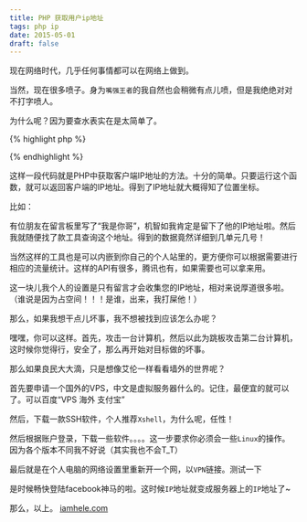 ```yaml
---
title: PHP 获取用户ip地址
tags: php ip
date: 2015-05-01
draft: false
---
```


现在网络时代，几乎任何事情都可以在网络上做到。

当然，现在很多喷子。身为`嘴强王者`的我自然也会稍微有点儿喷，但是我绝绝对对不打字喷人。

为什么呢？因为要查水表实在是太简单了。

{% highlight php %}
<?php
function getIP()
{
    if (getenv("HTTP_CLIENT_IP")) {
        $ip=getenv("HTTP_CLIENT_IP");
    }elseif (getenv("HTTP_X_FORWARDED_FOR")) {
        $ip=getenv("HTTP_X_FORWARDED_FOR");
    }elseif (getenv("REMOTE_ADDR")) {
        $ip=getenv("REMOTE_ADDR");
    }else{
        $ip="unknow";
    }
    return $ip;
}
?>
{% endhighlight %}

这样一段代码就是PHP中获取客户端IP地址的方法。十分的简单。只要运行这个函数，就可以返回客户端的IP地址。得到了IP地址就大概得知了位置坐标。

比如：

有位朋友在留言板里写了“我是你哥”，机智如我肯定是留下了他的IP地址啦。然后我就随便找了款工具查询这个地址。得到的数据竟然详细到几单元几号！

当然这样的工具也是可以内嵌到你自己的个人站里的，更方便你可以根据需要进行相应的流量统计。这样的API有很多，腾讯也有，如果需要也可以拿来用。

这一块儿我个人的设置是只有留言才会收集您的IP地址，相对来说厚道很多啦。（谁说是因为占空间！！！是谁，出来，我打屎他！）


那么，如果我想干点儿坏事，我不想被找到应该怎么办呢？

嘿嘿，你可以这样。首先，攻击一台计算机，然后以此为跳板攻击第二台计算机，这时候你觉得行，安全了，那么再开始对目标做的坏事。

那么如果良民大大滴，只是想像艾伦一样看看墙外的世界呢？

首先要申请一个国外的VPS，中文是虚拟服务器什么的。记住，最便宜的就可以了。可以百度“VPS 海外 支付宝”

然后，下载一款SSH软件，个人推荐`Xshell`，为什么呢，任性！

然后根据账户登录，下载一些软件。。。。这一步要求你必须会一些`Linux`的操作。因为各个版本不同我不好说（其实我也不会T_T）

最后就是在个人电脑的网络设置里重新开一个网，以`VPN`链接。测试一下

是时候畅快登陆facebook神马的啦。这时候`IP`地址就变成服务器上的`IP`地址了~

那么，以上。
<a href="https://www.iamhele.com">iamhele.com</a>